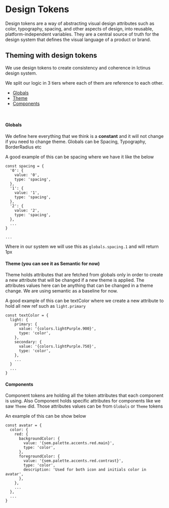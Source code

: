 
<Meta title="Design Tokens/About" />

# Design Tokens

Design tokens are a way of abstracting visual design attributes such as color, typography, spacing, and other aspects of design, into reusable, platform-independent variables. They are a central source of truth for the design system that defines the visual language of a product or brand.

## Theming with design tokens

We use design tokens to create consistency and coherence in Ictinus design system.

We split our logic in 3 tiers where each of them are reference to each other.

- [Globals](#globals)
- [Theme](#theme-you-can-see-it-as-semantic-for-now)
- [Components](#components)

<br />

#### Globals

We define here everything that we think is a **constant** and it will not change if you need to change theme. Globals can be Spacing, Typography, BorderRadius etc

A good example of this can be spacing where we have it like the below

```
const spacing = {
  '0': {
    value: '0',
    type: 'spacing',
  },
  '1': {
    value: '1',
    type: 'spacing',
  },
  '2': {
    value: '2',
    type: 'spacing',
  },
  ...
}

...
```

Where in our system we will use this as `globals.spacing.1` and will return 1px

#### Theme (you can see it as Semantic for now)

Theme holds attributes that are fetched from globals only in order to create a new attribute that will be changed if a new theme is applied.
The attributes values here can be anything that can be changed in a theme change. We are using semantic as a baseline for now.

A good example of this can be textColor where we create a new attribute to hold all new ref such as `light.primary`

```
const textColor = {
  light: {
    primary: {
      value: '{colors.lightPurple.900}',
      type: 'color',
    },
    secondary: {
      value: '{colors.lightPurple.750}',
      type: 'color',
    },
    ...
  }
  ...
}
```

#### Components

Component tokens are holding all the token attributes that each component is using. Also Component holds specific attributes for components like we saw `Theme` did. Those attributes values can be from `Globals` or `Theme` tokens

An example of this can be show below

```
const avatar = {
  color: {
    red: {
      backgroundColor: {
        value: '{sem.palette.accents.red.main}',
        type: 'color',
      },
      foregroundColor: {
        value: '{sem.palette.accents.red.contrast}',
        type: 'color',
        description: 'Used for both icon and initials color in avatar',
      },
    },
    ...
  },
  ...
}
```
